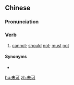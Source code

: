 ==Chinese==
{{zh-forms}}

===Pronunciation===
{{zh-pron
|m=wèikě
|c=mei6 ho2
|cat=v
}}

===Verb===
{{zh-verb}}

# {{lb|zh|literary}} [[cannot]]; [[should]] [[not]]; [[must]] [[not]]

====Synonyms====
* {{zh-l|不可}}

[[hu:未可]]
[[zh:未可]]